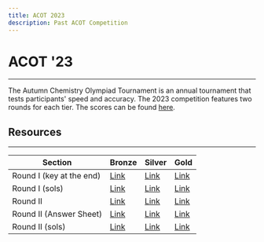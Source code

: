 ```yaml
---
title: ACOT 2023
description: Past ACOT Competition
---
```


# ACOT '23

---

The Autumn Chemistry Olympiad Tournament is an annual tournament that tests participants' speed and accuracy.
The 2023 competition features two rounds for each tier.
The scores can be found [here](https://docs.google.com/spreadsheets/d/1SeQG1xk7kGgtMZUsjRNa_VQaknRWltgGoxjqX68AZCc/edit?usp=sharing").

## Resources

---

| Section                  | Bronze                                                                                     | Silver                                                                                     | Gold                                                                                       |
| ------------------------ | ------------------------------------------------------------------------------------------ | ------------------------------------------------------------------------------------------ | ------------------------------------------------------------------------------------------ |
| Round I (key at the end) | [Link](https://drive.google.com/file/d/1A1oQellvH1RljYdO8prkqytyiM2f8cmo/view?usp=sharing) | [Link](https://drive.google.com/file/d/1MC8PZJc8BvyrOFith1pZn3_kkFbRzd3f/view?usp=sharing) | [Link](https://drive.google.com/file/d/1MxJrbKksWKdckOfyJPPas2g8Dt8N0DHl/view?usp=sharing) |
| Round I (sols)           | [Link](https://drive.google.com/file/d/1-Xbdm5UywErKOBTC65A4tPIpJdOhhCSB/view?usp=sharing) | [Link](https://drive.google.com/file/d/1SlzRRQ2Hyf4S_tmZBijoVmqEXPE79u3l/view?usp=sharing) | [Link](https://drive.google.com/file/d/1U-Ms8qPwRS5R9l3Zi4K4PlEhrKX3O0sz/view?usp=sharing) |
| Round II                 | [Link](https://drive.google.com/file/d/1qciBl1EwgC4mXIcu6jBBfUYNfLnT_liT/view?usp=sharing) | [Link](https://drive.google.com/file/d/1olYQlabrOZO26ZS_EBDKSNCNHR4nSUlr/view?usp=sharing) | [Link](https://drive.google.com/file/d/1VX50AFqszsh11HjB8qe68QybI2iXHAmq/view?usp=sharing) |
| Round II (Answer Sheet)  | [Link](https://drive.google.com/file/d/1aZfaCrEZ5WRulgCjKmmFn_PB2t1BW3HB/view?usp=sharing) | [Link](https://drive.google.com/file/d/1JI50O-IGZOsxVku2NMlqyHPrAid5tQRd/view?usp=sharing) | [Link](https://drive.google.com/file/d/1AA0IJCFutsU9Go2TPyqRrJLWx3lmNpHo/view?usp=sharing) |
| Round II (sols)          | [Link](https://drive.google.com/file/d/1Aepr3LBjoO2hB8x0kGa-mS9U31KneiZU/view?usp=sharing) | [Link](https://drive.google.com/file/d/1NwQ6VcrqosZQl1hGBZOuR3o6o5rtDoXq/view?usp=sharing) | [Link](https://drive.google.com/file/d/1ZUrR4k_2bX2grR1AbnIl_8IH8pKXY7rQ/view?usp=sharing) |
